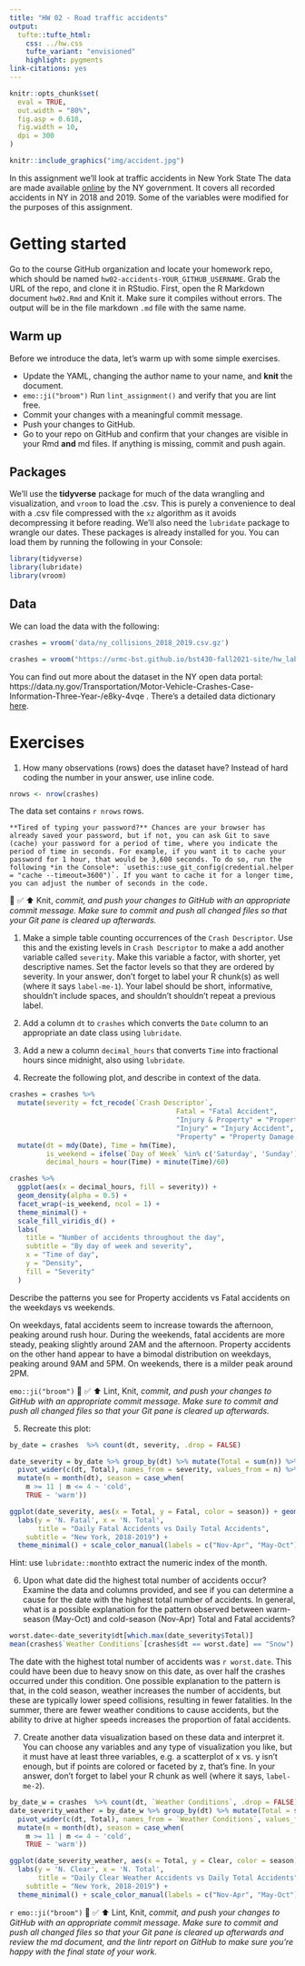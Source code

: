 ```yaml
---
title: "HW 02 - Road traffic accidents"
output: 
  tufte::tufte_html:
    css: ../hw.css
    tufte_variant: "envisioned"
    highlight: pygments
link-citations: yes
---
```


```r
knitr::opts_chunk$set(
  eval = TRUE,
  out.width = "80%",
  fig.asp = 0.618,
  fig.width = 10,
  dpi = 300
)
```

```r
knitr::include_graphics("img/accident.jpg")
```

In this assignment we'll look at traffic accidents in New York State
The data are made available [online](https://data.gov.uk/dataset/cb7ae6f0-4be6-4935-9277-47e5ce24a11f/road-safety-data/datafile/36f1658e-b709-47e7-9f56-cca7aefeb8fe/preview) by the NY government.
It covers all recorded accidents in NY in 2018 and 2019.  Some of the variables were modified for the purposes of this assignment.

# Getting started

Go to the course GitHub organization and locate your homework repo, which should be named `hw02-accidents-YOUR_GITHUB_USERNAME`.
Grab the URL of the repo, and clone it in RStudio.
First, open the R Markdown document `hw02.Rmd` and Knit it.
Make sure it compiles without errors.
The output will be in the file markdown `.md` file with the same name.

## Warm up

Before we introduce the data, let's warm up with some simple exercises.

-   Update the YAML, changing the author name to your name, and **knit** the document.
-   `emo::ji("broom")` Run `lint_assignment()` and verify that you are lint free.
-   Commit your changes with a meaningful commit message.
-   Push your changes to GitHub.
-   Go to your repo on GitHub and confirm that your changes are visible in your Rmd **and** md files. If anything is missing, commit and push again.

## Packages

We'll use the **tidyverse** package for much of the data wrangling and visualization, and `vroom` to load the .csv.  This is purely a convenience to deal with a .csv file compressed with the `xz` algorithm as it avoids decompressing it before reading.  We'll also need the `lubridate` package to wrangle our dates.
These packages is already installed for you.
You can load them by running the following in your Console:

```r
library(tidyverse)
library(lubridate)
library(vroom)
```

## Data

We can load the data with the following:
```r
crashes = vroom('data/ny_collisions_2018_2019.csv.gz')
```

```r
crashes = vroom("https://urmc-bst.github.io/bst430-fall2021-site/hw_lab_instruction/hw02-accidents/data/ny_collisions_2018_2019.csv.gz")
```

You can find out more about the dataset in the NY open data portal:  https://data.ny.gov/Transportation/Motor-Vehicle-Crashes-Case-Information-Three-Year-/e8ky-4vqe .  There's a detailed data dictionary [here](https://data.ny.gov/api/views/e8ky-4vqe/files/991fc5ad-3c1d-4eb1-908a-86343907be58?download=true&filename=NYSDMV_Crashes_CaseInformation_DataDictionary.pdf).

# Exercises

1.  How many observations (rows) does the dataset have? Instead of hard coding the number in your answer, use inline code.

```r
nrows <- nrow(crashes)
```

The data set contains `r nrows` rows.

```marginfigure
**Tired of typing your password?** Chances are your browser has already saved your password, but if not, you can ask Git to save (cache) your password for a period of time, where you indicate the period of time in seconds. For example, if you want it to cache your password for 1 hour, that would be 3,600 seconds. To do so, run the following *in the Console*: `usethis::use_git_config(credential.helper = "cache --timeout=3600")`. If you want to cache it for a longer time, you can adjust the number of seconds in the code.
```


🧶 ✅ ⬆️ Knit, *commit, and push your changes to GitHub with an appropriate commit message. Make sure to commit and push all changed files so that your Git pane is cleared up afterwards.*

1.  Make a simple table counting occurrences of the `Crash Descriptor`.  Use this and the existing levels in `Crash Descriptor` to make a add another variable called `severity`.  Make this variable a factor, with shorter, yet descriptive names.  Set the factor levels so that they are ordered by severity.  In your answer, don't forget to label your R chunk(s) as well (where it says `label-me-1`). Your label should be short, informative, shouldn't include spaces, and shouldn't shouldn't repeat a previous label.

2.  Add a column `dt` to `crashes` which converts the `Date` column to an appropriate an date class using `lubridate`.

3.  Add a new a column `decimal_hours` that converts `Time` into fractional hours since midnight, also using `lubridate`.

4.  Recreate the following plot, and describe in context of the data. 

```r
crashes = crashes %>% 
  mutate(severity = fct_recode(`Crash Descriptor`,
                                         Fatal = "Fatal Accident",
                                         "Injury & Property" = "Property Damage & Injury Accident",
                                         "Injury" = "Injury Accident",
                                         "Property" = "Property Damage Accident")) %>%
  mutate(dt = mdy(Date), Time = hm(Time), 
         is_weekend = ifelse(`Day of Week` %in% c('Saturday', 'Sunday'), 'weekend', 'weekday'), 
         decimal_hours = hour(Time) + minute(Time)/60)

crashes %>%
  ggplot(aes(x = decimal_hours, fill = severity)) +
  geom_density(alpha = 0.5) +
  facet_wrap(~is_weekend, ncol = 1) +
  theme_minimal() +
  scale_fill_viridis_d() +
  labs(
    title = "Number of accidents throughout the day",
    subtitle = "By day of week and severity",
    x = "Time of day",
    y = "Density",
    fill = "Severity"
  )
```

Describe the patterns you see for Property accidents vs Fatal accidents on the weekdays vs weekends.

On weekdays, fatal accidents seem to increase towards the afternoon, peaking around rush hour. During the weekends, fatal accidents are more steady, peaking slightly around 2AM and the afternoon. Property accidents on the other hand appear to have a bimodal distribution on weekdays, peaking around 9AM and 5PM. On weekends, there is a milder peak around 2PM. 

`emo::ji("broom")` 🧶 ✅ ⬆️ Lint, Knit, *commit, and push your changes to GitHub with an appropriate commit message. Make sure to commit and push all changed files so that your Git pane is cleared up afterwards.*

5.  Recreate this plot:

```r
by_date = crashes  %>% count(dt, severity, .drop = FALSE)

date_severity = by_date %>% group_by(dt) %>% mutate(Total = sum(n)) %>%
  pivot_wider(c(dt, Total), names_from = severity, values_from = n) %>%
  mutate(m = month(dt), season = case_when(
    m >= 11 | m <= 4 ~ 'cold',
    TRUE ~ 'warm'))

ggplot(date_severity, aes(x = Total, y = Fatal, color = season)) + geom_jitter(height = .2) + 
  labs(y = 'N. Fatal', x = 'N. Total',   
       title = "Daily Fatal Accidents vs Daily Total Accidents",
    subtitle = "New York, 2018-2019") + 
  theme_minimal() + scale_color_manual(labels = c("Nov-Apr", "May-Oct"), values = c('purple', 'orange'))
```
Hint: use `lubridate::month`to extract the numeric index of the month.

6. Upon what date did the highest total number of accidents occur?  Examine the data and columns provided, and see if you can determine a cause for the date with the highest total number of accidents.  In general, what is a possible explanation for the pattern observed between warm-season (May-Oct) and cold-season (Nov-Apr) Total and Fatal accidents?

```r
worst.date<-date_severity$dt[which.max(date_severity$Total)]
mean(crashes$`Weather Conditions`[crashes$dt == worst.date] == "Snow")
```

The date with the highest total number of accidents was `r worst.date`. This could have been due to heavy snow on this date, as over half the crashes occurred under this condition. One possible explanation to the pattern is that, in the cold season, weather increases the number of accidents, but these are typically lower speed collisions, resulting in fewer fatalities. In the summer, there are fewer weather conditions to cause accidents, but the ability to drive at higher speeds increases the proportion of fatal accidents.


7.  Create another data visualization based on these data and interpret it. You can choose any variables and any type of visualization you like, but it must have at least three variables, e.g. a scatterplot of x vs. y isn't enough, but if points are colored or faceted by z, that's fine. In your answer, don't forget to label your R chunk as well (where it says, `label-me-2`).

```r
by_date_w = crashes  %>% count(dt, `Weather Conditions`, .drop = FALSE)
date_severity_weather = by_date_w %>% group_by(dt) %>% mutate(Total = sum(n)) %>%
  pivot_wider(c(dt, Total), names_from = `Weather Conditions`, values_from = n) %>%
  mutate(m = month(dt), season = case_when(
    m >= 11 | m <= 4 ~ 'cold',
    TRUE ~ 'warm'))

ggplot(date_severity_weather, aes(x = Total, y = Clear, color = season)) + geom_jitter(height = .2) + 
  labs(y = 'N. Clear', x = 'N. Total',   
       title = "Daily Clear Weather Accidents vs Daily Total Accidents",
    subtitle = "New York, 2018-2019") + 
  theme_minimal() + scale_color_manual(labels = c("Nov-Apr", "May-Oct"), values = c('blue', 'red'))

```

`r emo::ji("broom")` 🧶 ✅ ⬆️ Lint, Knit, *commit, and push your changes to GitHub with an appropriate commit message. Make sure to commit and push all changed files so that your Git pane is cleared up afterwards and review the md document, and the lintr report on GitHub to make sure you're happy with the final state of your work.*
